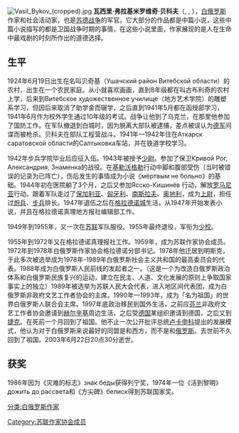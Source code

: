 [[File:Vasil_Bykov_(cropped).jpg|thumb]]
'''瓦西里·弗拉基米罗维奇·贝科夫'''（{{lang-be|Быкаў, Васіль Уладзіміравіч}}, {{lang-ru|Быков, Василь Владимирович}}, {{bd|1924年|6月19日|2003年|6月22日|}}），[[白俄罗斯|白俄罗斯]]作家和社会活动家，也是[[苏德战争|苏德战争]]的军官。它大部分的作品都是中篇小说，这些中篇小说描写的都是卫国战争时期的事情，在这些小说里面，作家展现的是人在生命中最戏剧的时刻所作出的道德选择。

==生平==
1924年6月19日出生在名叫贝奇基（Ушачский район Витебской области）的农村，出生在一个农民家庭。从小就喜欢画画，直到8年级都在叫古布利奇的农村上学，后来到Витебское художественное училище（地方艺术学院）的雕塑系学习，但因后来取消了助学金而辍学，之后直到1941年5月都在函授部学习，1941年6月作为校外学生通过10年级的考试。战争让他到了乌克兰，在那里他参加了国防工作。在军队撤退到白城时，因为脱离大部队被逮捕，差点被误认为[[德军|德军]]间谍而被枪杀。贝科夫在部队工程营战斗。1941年—1942年住在Аткарск саратовской области的Салтыковка车站，并在铁道学校学习。

1942年步兵学院毕业后应征入伍。1943年被授予[[少尉|少尉]]。参加了保卫Кривой Рог, Александрия, Знаменка的战役。在[[基勒沃格勒|基勒沃格勒]]行动中脚和腹部受伤（当时被错误的记录为已阵亡），伤后发生的事情成为小说《мёртвым не больно》的基础。1944年初在医院躺了3个月，之后又参加Ясско-Кишинёв 行动，解放[[罗马尼亚|罗马尼亚]]行动。跟着军队走过了[[保加利亚|保加利亚]]、[[匈牙利|匈牙利]]、[[南斯拉夫|南斯拉夫]]、[[奥地利|奥地利]]，成为[[上尉|上尉]]，担任过[[炮兵|炮兵]]、[[步兵|步兵]]排长。1947年退伍之后在[[格拉德诺城|格拉德诺城]]生活。从1947年开始发表小说，并且在格拉德诺真理地方报社编辑部工作。

1949年到1955年，又一次在[[苏联|苏联]]军队服役。1955年最终退役，军衔为[[少校|少校]]。

1955年到1972年又在格拉德诺真理报社工作。1959年，成为苏联作家协会成员。1972年到1978年白俄罗斯作家协会格拉德诺分部书记。1978年他迁居到明斯克，于此多次被选举成为1978年-1989年白俄罗斯社会主义共和国的最高委员会的代表。1988年成为白俄罗斯人民前线的发起者之一。（这是一个为改造白俄罗斯政治体系和白俄罗斯民族复兴的运动，建立在民主、人道、文化发展的原则上争取国家事实上的独立）1989年被选举为苏联人民大会代表，进入地区间代表团，成为白俄罗斯非政府文艺工作者协会的主席。1990年—1993年，成为「名为祖国」的世界白俄罗斯人联合会主席。1997年底政治移民到国外生活，之前应[[芬兰|芬兰]]非政府文艺工作者协会邀请到[[赫尔辛基|赫尔辛基]]周边生活，之后受[[德国|德国]]某组织邀请到德国，之后又到[[捷克|捷克]]。在死前一个月回到了祖国。他不止一次公开批评总统[[卢卡申科|卢卡申科]]提出的发展模式，他认为对于白俄罗斯来说最好的同盟是和西方，而不是和[[俄罗斯|俄罗斯]]。去世前不久回到了祖国。2003年6月22日20点30分逝世。

==获奖==
1986年因为《灾难的标志》знак беды获得列宁奖，1974年一位《活到黎明》дожить до рассвета和《方尖碑》белиск得到苏联国家奖。

[[分类:白俄罗斯作家|分类:白俄罗斯作家]]
[[Category:苏联作家协会成员|Category:苏联作家协会成员]]
{{Authority control}}